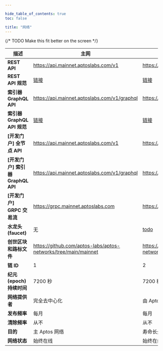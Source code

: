 ```yaml
---

hide_table_of_contents: true
toc: false

title: "网络"
---
```


{/* TODO Make this fit better on the screen */}

| 描述                         | 主网                                                                                                             | 测试网                                                                                                            | 开发网                                                                                                           |
| -------------------------- | -------------------------------------------------------------------------------------------------------------- | -------------------------------------------------------------------------------------------------------------- | ------------------------------------------------------------------------------------------------------------- |
| **REST API**               | https://api.mainnet.aptoslabs.com/v1                                                                           | https://api.testnet.aptoslabs.com/v1                                                                           | https://api.devnet.aptoslabs.com/v1                                                                           |
| **REST API 规范**            | <a href="https://api.mainnet.aptoslabs.com/v1/spec#/">链接</a>                                                   | <a href="https://api.testnet.aptoslabs.com/v1/spec#/">链接</a>                                                   | <a href="https://api.devnet.aptoslabs.com/v1/spec#/">链接</a>                                                   |
| **索引器 GraphQL API**        | https://api.mainnet.aptoslabs.com/v1/graphql                                                                   | https://api.testnet.aptoslabs.com/v1/graphql                                                                   | https://api.devnet.aptoslabs.com/v1/graphql                                                                   |
| **索引器 GraphQL API 规范**     | <a href="https://cloud.hasura.io/public/graphiql?endpoint=https://api.mainnet.aptoslabs.com/v1/graphql">链接</a> | <a href="https://cloud.hasura.io/public/graphiql?endpoint=https://api.testnet.aptoslabs.com/v1/graphql">链接</a> | <a href="https://cloud.hasura.io/public/graphiql?endpoint=https://api.devnet.aptoslabs.com/v1/graphql">链接</a> |
| **\[开发门户] 全节点 API**         | https://api.mainnet.aptoslabs.com/v1                                                                           | https://api.testnet.aptoslabs.com/v1                                                                           | https://api.devnet.aptoslabs.com/v1                                                                           |
| **\[开发门户] 索引器 GraphQL API** | https://api.mainnet.aptoslabs.com/v1/graphql                                                                   | https://api.testnet.aptoslabs.com/v1/graphql                                                                   | https://api.devnet.aptoslabs.com/v1/graphql                                                                   |
| **\[开发门户] GRPC 交易流**        | https://grpc.mainnet.aptoslabs.com                                                                             | https://grpc.testnet.aptoslabs.com                                                                             | https://grpc.devnet.aptoslabs.com                                                                             |
| **水龙头(faucet)**            | 无                                                                                                              | [todo](/zh/network/faucet)                                                                                     | https://faucet.devnet.aptoslabs.com/                                                                          |
| **创世区块和路标文件**              | https://github.com/aptos-labs/aptos-networks/tree/main/mainnet                                                 | https://github.com/aptos-labs/aptos-networks/tree/main/testnet                                                 | https://github.com/aptos-labs/aptos-networks/tree/main/devnet                                                 |
| **链 ID**                   | 1                                                                                                              | 2                                                                                                              | [在 Aptos Explorer 页面的**右上角选择 Devnet**](https://explorer.aptoslabs.com/?network=Devnet)                        |
| **纪元(epoch)持续时间**          | 7200 秒                                                                                                         | 7200 秒                                                                                                         | 7200 秒                                                                                                        |
| **网络提供者**                  | 完全去中心化                                                                                                         | 由 Aptos Labs 代表 Aptos 基金会管理                                                                                    | 由 Aptos Labs 代表 Aptos 基金会管理                                                                                   |
| **发布频率**                   | 每月                                                                                                             | 每月                                                                                                             | 每周                                                                                                            |
| **清除频率**                   | 从不                                                                                                             | 从不                                                                                                             | 在更新时                                                                                                          |
| **目的**                     | 主 Aptos 网络                                                                                                     | 寿命长久,用于长期测试的网络.                                                                                                | 处于技术前沿,并用于探索性研究.                                                                                              |
| **网络状态**                   | 始终在线                                                                                                           | 始终在线                                                                                                           | 几乎始终在线,在更新期间会有短暂中断.                                                                                           |
